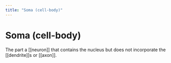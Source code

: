 ```yaml
---
title: "Soma (cell-body)"
---
```


# Soma (cell-body)

The part a [[neuron]] that contains the nucleus but does not incorporate the [[dendrite]]s or [[axon]].